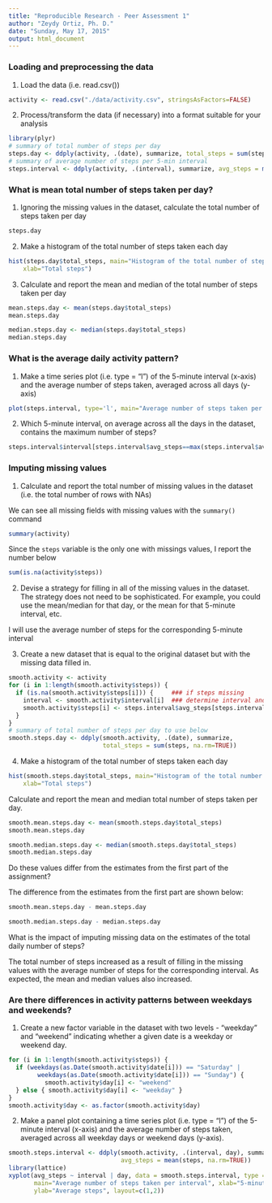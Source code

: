 ```yaml
---
title: "Reproducible Research - Peer Assessment 1"
author: "Zeydy Ortiz, Ph. D."
date: "Sunday, May 17, 2015"
output: html_document
---
```


### Loading and preprocessing the data

1. Load the data (i.e. read.csv())
```r
activity <- read.csv("./data/activity.csv", stringsAsFactors=FALSE)

```

2. Process/transform the data (if necessary) into a format suitable for your analysis
```r
library(plyr)
# summary of total number of steps per day
steps.day <- ddply(activity, .(date), summarize, total_steps = sum(steps, na.rm=TRUE))
# summary of average number of steps per 5-min interval
steps.interval <- ddply(activity, .(interval), summarize, avg_steps = mean(steps, na.rm=TRUE))
```

### What is mean total number of steps taken per day?

1. Ignoring the missing values in the dataset, calculate the total number of steps taken per day
```r
steps.day
```

2. Make a histogram of the total number of steps taken each day
```r
hist(steps.day$total_steps, main="Histogram of the total number of steps taken each day", 
    xlab="Total steps")
```

3. Calculate and report the mean and median of the total number of steps taken per day
```r
mean.steps.day <- mean(steps.day$total_steps)
mean.steps.day
```
```r
median.steps.day <- median(steps.day$total_steps)
median.steps.day
```

### What is the average daily activity pattern?

1. Make a time series plot (i.e. type = "l") of the 5-minute interval (x-axis) and the average number of steps taken, averaged across all days (y-axis)
```r
plot(steps.interval, type='l', main="Average number of steps taken per interval", xlab="5-minute interval", ylab="Average steps")
```

2. Which 5-minute interval, on average across all the days in the dataset, contains the maximum number of steps?
```r
steps.interval$interval[steps.interval$avg_steps==max(steps.interval$avg_steps)]
```


### Imputing missing values

1. Calculate and report the total number of missing values in the dataset (i.e. the total number of rows with NAs)

We can see all missing fields with missing values with the ```summary()``` command
```r
summary(activity)
```

Since the ```steps``` variable is the only one with missings values, I report the number below
```r
sum(is.na(activity$steps))
```

2. Devise a strategy for filling in all of the missing values in the dataset. The strategy does not need to be sophisticated. For example, you could use the mean/median for that day, or the mean for that 5-minute interval, etc.

I will use the average number of steps for the corresponding 5-minute interval

3. Create a new dataset that is equal to the original dataset but with the missing data filled in.
```r
smooth.activity <- activity
for (i in 1:length(smooth.activity$steps)) {
  if (is.na(smooth.activity$steps[i])) {     ### if steps missing
    interval <- smooth.activity$interval[i]  ### determine interval and use it's avg_steps
    smooth.activity$steps[i] <- steps.interval$avg_steps[steps.interval$interval==interval]
  }
}
# summary of total number of steps per day to use below
smooth.steps.day <- ddply(smooth.activity, .(date), summarize, 
                          total_steps = sum(steps, na.rm=TRUE))
```

4. Make a histogram of the total number of steps taken each day
```r
hist(smooth.steps.day$total_steps, main="Histogram of the total number of steps taken each day", 
    xlab="Total steps")
```

Calculate and report the mean and median total number of steps taken per day. 
```r
smooth.mean.steps.day <- mean(smooth.steps.day$total_steps)
smooth.mean.steps.day
```
```r
smooth.median.steps.day <- median(smooth.steps.day$total_steps)
smooth.median.steps.day
```

Do these values differ from the estimates from the first part of the assignment? 

The difference from the estimates from the first part are shown below:
```r
smooth.mean.steps.day - mean.steps.day
```
```r
smooth.median.steps.day - median.steps.day
```

What is the impact of imputing missing data on the estimates of the total daily number of steps?

The total number of steps increased as a result of filling in the missing values with the
average number of steps for the corresponding interval.  As expected, the mean and median values
also increased.

### Are there differences in activity patterns between weekdays and weekends?

1. Create a new factor variable in the dataset with two levels - "weekday" and "weekend" 
indicating whether a given date is a weekday or weekend day.
```r
for (i in 1:length(smooth.activity$steps)) {
  if (weekdays(as.Date(smooth.activity$date[i])) == "Saturday" | 
        weekdays(as.Date(smooth.activity$date[i])) == "Sunday") {
          smooth.activity$day[i] <- "weekend"
  } else { smooth.activity$day[i] <- "weekday" }
}
smooth.activity$day <- as.factor(smooth.activity$day)
```

2. Make a panel plot containing a time series plot (i.e. type = "l") of the 5-minute interval (x-axis) and the average number of steps taken, averaged across all weekday days or weekend days (y-axis).
```r
smooth.steps.interval <- ddply(smooth.activity, .(interval, day), summarize, 
                               avg_steps = mean(steps, na.rm=TRUE))
library(lattice)
xyplot(avg_steps ~ interval | day, data = smooth.steps.interval, type = 'l', 
       main="Average number of steps taken per interval", xlab="5-minute interval", 
       ylab="Average steps", layout=c(1,2))

```
